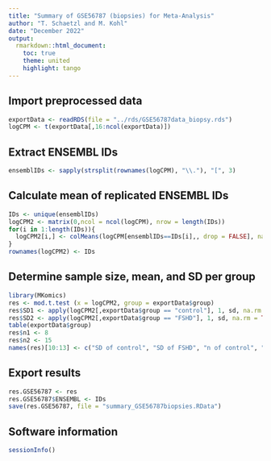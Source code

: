 ```yaml
---
title: "Summary of GSE56787 (biopsies) for Meta-Analysis"
author: "T. Schaetzl and M. Kohl"
date: "December 2022"
output:
  rmarkdown::html_document:
    toc: true
    theme: united
    highlight: tango
---
```



## Import preprocessed data

```r
exportData <- readRDS(file = "../rds/GSE56787data_biopsy.rds")
logCPM <- t(exportData[,16:ncol(exportData)])
```


## Extract ENSEMBL IDs

```r
ensemblIDs <- sapply(strsplit(rownames(logCPM), "\\."), "[", 3)
```


## Calculate mean of replicated ENSEMBL IDs

```r
IDs <- unique(ensemblIDs)
logCPM2 <- matrix(0,ncol = ncol(logCPM), nrow = length(IDs))
for(i in 1:length(IDs)){
  logCPM2[i,] <- colMeans(logCPM[ensemblIDs==IDs[i],, drop = FALSE], na.rm = TRUE)
}
rownames(logCPM2) <- IDs
```


## Determine sample size, mean, and SD per group

```r
library(MKomics)
res <- mod.t.test (x = logCPM2, group = exportData$group)
res$SD1 <- apply(logCPM2[,exportData$group == "control"], 1, sd, na.rm = TRUE)
res$SD2 <- apply(logCPM2[,exportData$group == "FSHD"], 1, sd, na.rm = TRUE)
table(exportData$group)
res$n1 <- 8
res$n2 <- 15
names(res)[10:13] <- c("SD of control", "SD of FSHD", "n of control", "n of FSHD")
```


## Export results

```r
res.GSE56787 <- res
res.GSE56787$ENSEMBL <- IDs
save(res.GSE56787, file = "summary_GSE56787biopsies.RData")
```


## Software information

```r
sessionInfo()
```
